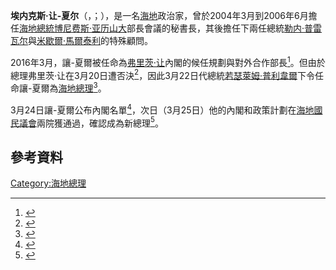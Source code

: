 {{多個問題|
{{Expand|time=2016-03-28T09:28:11+00:00}}
{{请求翻译|time=2016-03-28T09:28:11+00:00}}
}}
{{Infobox Officeholder
|name             = 埃内克斯·让-夏尔
|native_name      = Enex Jean-Charles
|native_name_lang = fr
| image           = Enex Jean-Charles (29975765300).jpg
|caption          = 
|office           = [[海地總理|海地總理]]
|term_start       = 2016年3月22日
|term_end         = 2017年3月21日
|president        = [[若瑟萊姆·普利韋爾|若瑟萊姆·普利韋爾]]{{small|（臨時）}}<br>[[若弗内尔·莫伊兹|若弗内尔·莫伊兹]]
|predecessor      = [[弗里茨·让|弗里茨·让]]
|successor        = [[雅克·居伊·拉丰唐|雅克·居伊·拉丰唐]]
|birth_date       = {{birth date and age|1960|7|18|df=y}}
|birth_place      = {{HTI}}{{le|尚索尔姆|Chansolme}}<ref name=libre>{{cite web |author= |url=http://www.haitilibre.com/en/news-16954-haiti-politic-who-is-enex-jean-charles.html |title=Haiti - Politic : Who is Enex Jean-Charles ? |publisher=Haiti Libre |date=23 March 2016 |accessdate=27 March 2016 |archive-date=2016-04-08 |archive-url=https://web.archive.org/web/20160408083811/http://www.haitilibre.com/en/news-16954-haiti-politic-who-is-enex-jean-charles.html |dead-url=no }}</ref>
|death_date       = 
|death_place      = 
|party            = [[無黨籍|無黨籍]]
|alma_mater       = 
}}

'''埃内克斯·让-夏尔'''（{{lang-fr|Enex Jean-Charles}}，{{IPA-fr|ɛnɛks ʒɑ̃ ʃaʁl}}；{{bd|1960年|7月18日}}），是一名[[海地|海地]]政治家，曾於2004年3月到2006年6月擔任[[海地總統|海地總統]][[博尼费斯·亚历山大|博尼费斯·亚历山大]]部長會議的秘書長，其後擔任下兩任總統[[勒内·普雷瓦尔|勒内·普雷瓦尔]]與[[米歇爾·馬爾泰利|米歇爾·馬爾泰利]]的特殊顧問。

2016年3月，讓-夏爾被任命為[[弗里茨·让|弗里茨·让]]內閣的候任規劃與對外合作部長<ref>{{cite web |author=Robenson Geffrard |url=http://lenouvelliste.com/lenouvelliste/article/156676/Le-gouvernement-de-Fritz-Jean-officiellement-nomme-par-arrete-presidentiel |title=Le gouvernement de Fritz Jean officiellement nommé par arrêté présidentiel |language=fr |publisher=Le Nouvelliste |date=15 March 2016 |accessdate=27 March 2016 |archive-date=2019-10-25 |archive-url=https://web.archive.org/web/20191025202806/https://lenouvelliste.com/lenouvelliste/article/156676/Le-gouvernement-de-Fritz-Jean-officiellement-nomme-par-arrete-presidentiel |dead-url=no }}</ref>。但由於總理弗里茨·让在3月20日遭{{le|眾議院 (海地)|Chamber of Deputies (Haiti)|眾議院}}否決<ref>{{cite web |author= |url=http://www.miamiherald.com/news/nation-world/world/americas/haiti/article67766617.html |title=After parliament’s rejection, Haiti names a new prime minister |publisher=Miami Herald |date=23 March 2016 |accessdate=27 March 2016 |archive-date=2019-11-12 |archive-url=https://web.archive.org/web/20191112201814/https://www.miamiherald.com/news/nation-world/world/americas/haiti/article67766617.html |dead-url=no }}</ref>，因此3月22日代總統[[若瑟萊姆·普利韋爾|若瑟萊姆·普利韋爾]]下令任命讓-夏爾為[[海地總理|海地總理]]<ref>{{cite web |author= |url=http://www.haitilibre.com/en/news-16952-haiti-flash-enex-j-jean-charles-new-prime-minister-named.html |title=Haiti - FLASH : Enex J. Jean-Charles new Prime Minister named |publisher=Haiti Libre |date=23 March 2016 |accessdate=27 March 2016 |archive-date=2020-09-25 |archive-url=https://web.archive.org/web/20200925194139/https://www.haitilibre.com/en/news-16952-haiti-flash-enex-j-jean-charles-new-prime-minister-named.html |dead-url=no }}</ref>。

3月24日讓-夏爾公布內閣名單<ref>{{cite web |author= |url=http://www.haitiobserver.com/blog/prime-minister-enex-jean-charles-made-public-his-ministerial.html |title=Prime Minister Enex Jean-Charles Made Public His Ministerial Cabinet |publisher=Haiti Observer |date=24 March 2016 |accessdate=27 March 2016 |archive-date=2019-08-05 |archive-url=https://web.archive.org/web/20190805132809/http://www.haitiobserver.com/blog/prime-minister-enex-jean-charles-made-public-his-ministerial.html |dead-url=no }}</ref>，次日（3月25日）他的內閣和政策計劃在[[海地國民議會|海地國民議會]]兩院獲通過，確認成為新總理<ref>{{cite web |author= |url=http://www.miamiherald.com/news/nation-world/world/americas/haiti/article68189602.html |title=Interim Haiti prime minister, government finally take charge |publisher=Miami Herald |date=24 March 2016 |accessdate=27 March 2016 |archive-date=2019-10-23 |archive-url=https://web.archive.org/web/20191023110736/https://www.miamiherald.com/news/nation-world/world/americas/haiti/article68189602.html |dead-url=no }}</ref>。

==參考資料==
{{reflist}}


{{s-start}}
{{s-off}}
{{s-bef|before=[[弗里茨·让|弗里茨·让]]}}
{{s-ttl|title=[[海地總理|海地總理]]|years=2016年－2017年}}
{{s-aft|after=[[雅克·居伊·拉丰唐|雅克·居伊·拉丰唐]]}}
{{s-end}}
{{海地总理}}
{{DEFAULTSORT:Jean-Charles, Enex}}

[[Category:海地總理|Category:海地總理]]